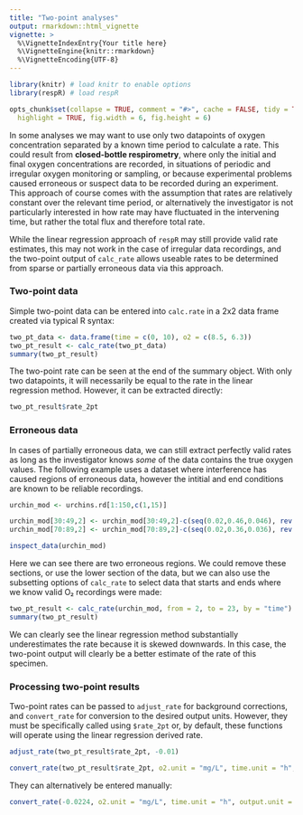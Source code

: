 ```yaml
---
title: "Two-point analyses"
output: rmarkdown::html_vignette
vignette: >
  %\VignetteIndexEntry{Your title here}
  %\VignetteEngine{knitr::rmarkdown}
  %\VignetteEncoding{UTF-8}
---
```


```r
library(knitr) # load knitr to enable options
library(respR) # load respR

opts_chunk$set(collapse = TRUE, comment = "#>", cache = FALSE, tidy = TRUE, 
  highlight = TRUE, fig.width = 6, fig.height = 6)
```

In some analyses we may want to use only two datapoints of oxygen concentration separated by a known time period to calculate a rate. This could result from **closed-bottle respirometry**, where only the initial and final oxygen concentrations are recorded, in situations of periodic and irregular oxygen monitoring or sampling, or because experimental  problems caused erroneous or suspect data to be recorded during an experiment. This approach of course comes with the assumption that rates are relatively constant over the relevant time period, or alternatively the investigator is not particularly interested in how rate may have fluctuated in the intervening time, but rather the total flux and therefore total rate.

While the linear regression approach of `respR` may still provide valid rate estimates, this may not work in the case of irregular data recordings, and the two-point output of `calc_rate` allows useable rates to be determined from sparse or partially erroneous data via this approach.

### Two-point data
Simple two-point data can be entered into `calc.rate` in a 2x2 data frame created via typical R syntax:
```r
two_pt_data <- data.frame(time = c(0, 10), o2 = c(8.5, 6.3))
two_pt_result <- calc_rate(two_pt_data)
summary(two_pt_result)

```

The two-point rate can be seen at the end of the summary object. With only two datapoints, it will necessarily be equal to the rate in the linear regression method. However, it can be extracted directly:

```r
two_pt_result$rate_2pt
```

### Erroneous data
In cases of partially erroneous data, we can still extract perfectly valid rates as long as the investigator knows *some* of the data contains the true oxygen values.  The following example uses a dataset where interference has caused regions of erroneous data, however the intitial and end conditions are known to be reliable recordings. 
```r
urchin_mod <- urchins.rd[1:150,c(1,15)]

urchin_mod[30:49,2] <- urchin_mod[30:49,2]-c(seq(0.02,0.46,0.046), rev(seq(0.02,0.46,0.046)))
urchin_mod[70:89,2] <- urchin_mod[70:89,2]-c(seq(0.02,0.36,0.036), rev(seq(0.02,0.36,0.036)))
```

```r
inspect_data(urchin_mod)
```

Here we can see there are two erroneous regions. We could remove these sections, or use the lower section of the data, but we can also use the subsetting options of `calc_rate` to select data that starts and ends where we know valid O₂ recordings were made:
```r
two_pt_result <- calc_rate(urchin_mod, from = 2, to = 23, by = "time")
summary(two_pt_result)
```

We can clearly see the linear regression method substantially underestimates the rate because it is skewed downwards. In this case, the two-point output will clearly be a better estimate of the rate of this specimen. 

### Processing two-point results
Two-point rates can be passed to `adjust_rate` for background corrections, and `convert_rate` for conversion to the desired output units. However, they must be specifically called using `$rate_2pt` or, by default, these functions will operate using the linear regression derived rate. 
```r
adjust_rate(two_pt_result$rate_2pt, -0.01)

convert_rate(two_pt_result$rate_2pt, o2.unit = "mg/L", time.unit = "h", output.unit = "mg/h/g", volume = 25, mass = 0.2)
```

They can alternatively be entered manually:
```r
convert_rate(-0.0224, o2.unit = "mg/L", time.unit = "h", output.unit = "mg/h/g", volume = 25, mass = 0.2)
```


